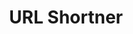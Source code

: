 ---
title: "URL Shortner"
publishedAt: "2025-05-09"
summary: "Tech Stack: Node JS, Express, JavaScript, EJS"
images:
  - "/images/projects/project-02/1.png"
  - "/images/projects/project-02/2.png"
liveLink: "https://url-shortner-tau-five.vercel.app/"
githubLink: "https://github.com/PreethiPantangi/url-shortner"
---